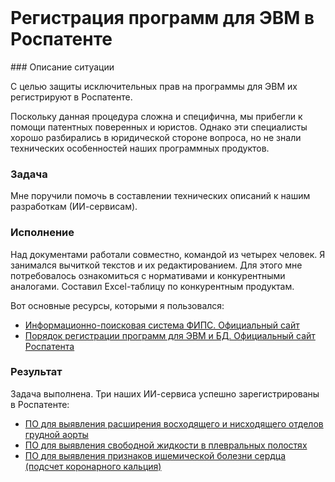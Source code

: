 
<br />

# Регистрация программ для ЭВМ в Роспатенте

<Steps>
### Описание ситуации

С целью защиты исключительных прав на программы для ЭВМ их регистрируют в Роспатенте. 

Поскольку данная процедура сложна и специфична, мы прибегли к помощи патентных поверенных и юристов. Однако эти специалисты хорошо разбирались в юридической стороне вопроса, но не знали технических особенностей наших программных продуктов.

### Задача

Мне поручили помочь в составлении технических описаний к нашим разработкам (ИИ-сервисам).

### Исполнение

Над документами работали совместно, командой из четырех человек. Я занимался вычиткой текстов и их редактированием. Для этого мне потребовалось ознакомиться с нормативами и конкурентными аналогами. Составил Excel-таблицу по конкурентным продуктам.

Вот основные ресурсы, которыми я пользовался:

- [Информационно-поисковая система ФИПС. Официальный сайт](https://www1.fips.ru/elektronnye-servisy/informatsionno-poiskovaya-sistema/)
- [Порядок регистрации программ для ЭВМ и БД. Официальный сайт Роспатента](https://rospatent.gov.ru/ru/stateservices/gosudarstvennaya-registraciya-programmy-dlya-elektronnyh-vychislitelnyh-mashin-ili-bazy-dannyh-i-vydacha-svidetelstv-o-gosudarstvennoy-registracii-programmy-dlya-elektronnyh-vychislitelnyh-mashin-ili-bazy-dannyh-ih-dublikatov)

### Результат

Задача выполнена. Три наших ИИ-сервиса успешно зарегистрированы в Роспатенте:

- [ПО для выявления расширения восходящего и нисходящего отделов грудной аорты](https://new.fips.ru/registers-doc-view/fips_servlet?DB=EVM&DocNumber=2023683735&TypeFile=html)
- [ПО для выявления свободной жидкости в плевральных полостях](https://new.fips.ru/registers-doc-view/fips_servlet?DB=EVM&DocNumber=2023683736&TypeFile=html)
- [ПО для выявления признаков ишемической болезни сердца (подсчет коронарного кальция)](https://new.fips.ru/registers-doc-view/fips_servlet?DB=EVM&DocNumber=2023683737&TypeFile=html)

</Steps>